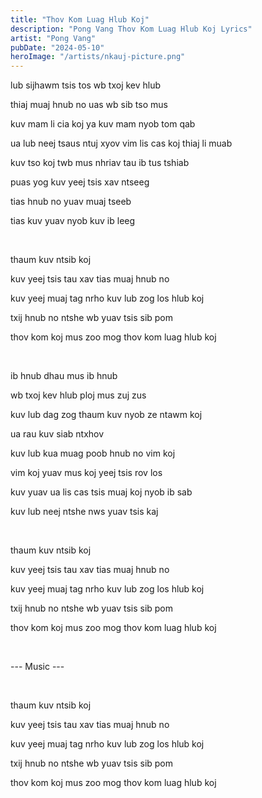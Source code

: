 ```yaml
---
title: "Thov Kom Luag Hlub Koj"
description: "Pong Vang Thov Kom Luag Hlub Koj Lyrics"
artist: "Pong Vang"
pubDate: "2024-05-10"
heroImage: "/artists/nkauj-picture.png"
---
```


lub sijhawm tsis tos wb txoj kev hlub

thiaj muaj hnub no uas wb sib tso mus

kuv mam li cia koj ya kuv mam nyob tom qab

ua lub neej tsaus ntuj xyov vim lis cas koj thiaj li muab

kuv tso koj twb mus nhriav tau ib tus tshiab

puas yog kuv yeej tsis xav ntseeg

tias hnub no yuav muaj tseeb

tias kuv yuav nyob kuv ib leeg

<br />

thaum kuv ntsib koj

kuv yeej tsis tau xav tias muaj hnub no

kuv yeej muaj tag nrho kuv lub zog los hlub koj

txij hnub no ntshe wb yuav tsis sib pom

thov kom koj mus zoo mog thov kom luag hlub koj

<br />

ib hnub dhau mus ib hnub

wb txoj kev hlub ploj mus zuj zus

kuv lub dag zog thaum kuv nyob ze ntawm koj

ua rau kuv siab ntxhov

kuv lub kua muag poob hnub no vim koj

vim koj yuav mus koj yeej tsis rov los

kuv yuav ua lis cas tsis muaj koj nyob ib sab

kuv lub neej ntshe nws yuav tsis kaj

<br />

thaum kuv ntsib koj

kuv yeej tsis tau xav tias muaj hnub no

kuv yeej muaj tag nrho kuv lub zog los hlub koj

txij hnub no ntshe wb yuav tsis sib pom

thov kom koj mus zoo mog thov kom luag hlub koj

<br />

--- Music ---

<br />

thaum kuv ntsib koj

kuv yeej tsis tau xav tias muaj hnub no

kuv yeej muaj tag nrho kuv lub zog los hlub koj

txij hnub no ntshe wb yuav tsis sib pom

thov kom koj mus zoo mog thov kom luag hlub koj
